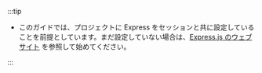:::tip

- このガイドでは、プロジェクトに Express をセッションと共に設定していることを前提としています。まだ設定していない場合は、[Express.js のウェブサイト](https://expressjs.com/) を参照して始めてください。

:::
